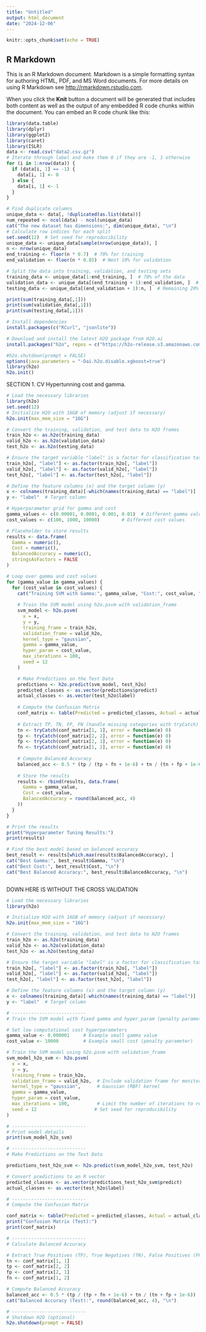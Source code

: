 ```yaml
---
title: "Untitled"
output: html_document
date: "2024-12-06"
---
```


```r
knitr::opts_chunk$set(echo = TRUE)
```

## R Markdown

This is an R Markdown document. Markdown is a simple formatting syntax for authoring HTML, PDF, and MS Word documents. For more details on using R Markdown see <http://rmarkdown.rstudio.com>.

When you click the **Knit** button a document will be generated that includes both content as well as the output of any embedded R code chunks within the document. You can embed an R code chunk like this:

```r
library(data.table)
library(dplyr)
library(ggplot2)
library(caret)
library(ISLR)
data <- read.csv("data2.csv.gz")
# Iterate through label and make them 0 if they are -1, 1 otherwise
for (i in 1:nrow(data)) {
  if (data[i, 1] == -1) {
    data[i, 1] <- 0  
  } else {
    data[i, 1] <- 1
  }
}
```


```r
# Find duplicate columns
unique_data <- data[, !duplicated(as.list(data))]
num_repeated <- ncol(data) - ncol(unique_data)
cat("The new dataset has dimensions:", dim(unique_data), "\n")
# Calculate row indices for each split
set.seed(12)  # Set seed for reproducibility
unique_data <- unique_data[sample(nrow(unique_data)), ]
n <- nrow(unique_data)
end_training <- floor(n * 0.7)  # 70% for training
end_validation <- floor(n * 0.85)  # Next 10% for validation

# Split the data into training, validation, and testing sets
training_data <- unique_data[1:end_training, ]  # 70% of the data
validation_data <- unique_data[(end_training + 1):end_validation, ]  # 10% of the data
testing_data <- unique_data[(end_validation + 1):n, ]  # Remaining 20% of the data

print(sum(training_data[,1]))
print(sum(validation_data[,1])) 
print(sum(testing_data[,1]))
```


```r
# Install dependencies
install.packages(c("RCurl", "jsonlite"))

# Download and install the latest H2O package from H2O.ai
install.packages("h2o", repos = c("https://h2o-release.s3.amazonaws.com/h2o/latest_stable/R"))

```


```r
#h2o.shutdown(prompt = FALSE)
options(java.parameters = "-Dai.h2o.disable.xgboost=true")
library(h2o)
h2o.init()
```

SECTION 1. CV Hypertunning cost and gamma.

```r
# Load the necessary libraries
library(h2o)
set.seed(12)
# Initialize H2O with 16GB of memory (adjust if necessary)
h2o.init(max_mem_size = "16G")

# Convert the training, validation, and test data to H2O frames
train_h2o <- as.h2o(training_data)
valid_h2o <- as.h2o(validation_data)
test_h2o <- as.h2o(testing_data)

# Ensure the target variable "label" is a factor for classification tasks
train_h2o[, "label"] <- as.factor(train_h2o[, "label"])
valid_h2o[, "label"] <- as.factor(valid_h2o[, "label"])
test_h2o[, "label"] <- as.factor(test_h2o[, "label"])

# Define the feature columns (x) and the target column (y)
x <- colnames(training_data)[-which(names(training_data) == "label")]  # All columns except the target
y <- "label"  # Target column

# Hyperparameter grid for gamma and cost
gamma_values <- c(0.00001, 0.0001, 0.001, 0.01)  # Different gamma values
cost_values <- c(100, 1000, 10000)        # Different cost values

# Placeholder to store results
results <- data.frame(
  Gamma = numeric(),
  Cost = numeric(),
  BalancedAccuracy = numeric(),
  stringsAsFactors = FALSE
)

# Loop over gamma and cost values
for (gamma_value in gamma_values) {
  for (cost_value in cost_values) {
    cat("Training SVM with Gamma:", gamma_value, "Cost:", cost_value, "\n")
    
    # Train the SVM model using h2o.psvm with validation_frame
    svm_model <- h2o.psvm(
      x = x,
      y = y,
      training_frame = train_h2o,
      validation_frame = valid_h2o,
      kernel_type = "gaussian",
      gamma = gamma_value,
      hyper_param = cost_value,
      max_iterations = 100,
      seed = 12
    )

    # Make Predictions on the Test Data
    predictions <- h2o.predict(svm_model, test_h2o)
    predicted_classes <- as.vector(predictions$predict)
    actual_classes <- as.vector(test_h2o$label)
    
    # Compute the Confusion Matrix
    conf_matrix <- table(Predicted = predicted_classes, Actual = actual_classes)
    
    # Extract TP, TN, FP, FN (handle missing categories with tryCatch)
    tn <- tryCatch(conf_matrix[1, 1], error = function(e) 0)
    tp <- tryCatch(conf_matrix[2, 2], error = function(e) 0)
    fp <- tryCatch(conf_matrix[2, 1], error = function(e) 0)
    fn <- tryCatch(conf_matrix[1, 2], error = function(e) 0)
    
    # Compute Balanced Accuracy
    balanced_acc <- 0.5 * (tp / (tp + fn + 1e-6) + tn / (tn + fp + 1e-6))
    
    # Store the results
    results <- rbind(results, data.frame(
      Gamma = gamma_value,
      Cost = cost_value,
      BalancedAccuracy = round(balanced_acc, 4)
    ))
  }
}

# Print the results
print("Hyperparameter Tuning Results:")
print(results)

# Find the best model based on balanced accuracy
best_result <- results[which.max(results$BalancedAccuracy), ]
cat("Best Gamma:", best_result$Gamma, "\n")
cat("Best Cost:", best_result$Cost, "\n")
cat("Best Balanced Accuracy:", best_result$BalancedAccuracy, "\n")



```


 DOWN HERE IS WITHOUT THE CROSS VALIDATION
```r
# Load the necessary libraries
library(h2o)

# Initialize H2O with 16GB of memory (adjust if necessary)
h2o.init(max_mem_size = "16G")

# Convert the training, validation, and test data to H2O frames
train_h2o <- as.h2o(training_data)
valid_h2o <- as.h2o(validation_data)
test_h2o <- as.h2o(testing_data)

# Ensure the target variable "label" is a factor for classification tasks
train_h2o[, "label"] <- as.factor(train_h2o[, "label"])
valid_h2o[, "label"] <- as.factor(valid_h2o[, "label"])
test_h2o[, "label"] <- as.factor(test_h2o[, "label"])

# Define the feature columns (x) and the target column (y)
x <- colnames(training_data)[-which(names(training_data) == "label")]  # All columns except the target
y <- "label"  # Target column

# ---------------------------
# Train the SVM model with fixed gamma and hyper_param (penalty parameter C)

# Set low computational cost hyperparameters
gamma_value <- 0.000001     # Example small gamma value
cost_value <- 10000         # Example small cost (penalty parameter)

# Train the SVM model using h2o.psvm with validation_frame
svm_model_h2o_svm <- h2o.psvm(
  x = x,
  y = y,
  training_frame = train_h2o,
  validation_frame = valid_h2o,  # Include validation frame for monitoring performance
  kernel_type = "gaussian",      # Gaussian (RBF) kernel
  gamma = gamma_value,
  hyper_param = cost_value,
  max_iterations = 100,          # Limit the number of iterations to reduce computation time
  seed = 12                     # Set seed for reproducibility
)

# ---------------------------
# Print model details
print(svm_model_h2o_svm)

# ---------------------------
# Make Predictions on the Test Data

predictions_test_h2o_svm <- h2o.predict(svm_model_h2o_svm, test_h2o)

# Convert predictions to an R vector
predicted_classes <- as.vector(predictions_test_h2o_svm$predict)
actual_classes <- as.vector(test_h2o$label)

# ---------------------------
# Compute the Confusion Matrix

conf_matrix <- table(Predicted = predicted_classes, Actual = actual_classes)
print("Confusion Matrix (Test):")
print(conf_matrix)

# ---------------------------
# Calculate Balanced Accuracy

# Extract True Positives (TP), True Negatives (TN), False Positives (FP), and False Negatives (FN)
tn <- conf_matrix[1, 1]
tp <- conf_matrix[2, 2]
fp <- conf_matrix[2, 1]
fn <- conf_matrix[1, 2]

# Compute Balanced Accuracy
balanced_acc <- 0.5 * (tp / (tp + fn + 1e-6) + tn / (tn + fp + 1e-6))
cat("Balanced Accuracy (Test):", round(balanced_acc, 4), "\n")

# ---------------------------
# Shutdown H2O (optional)
h2o.shutdown(prompt = FALSE)

```





